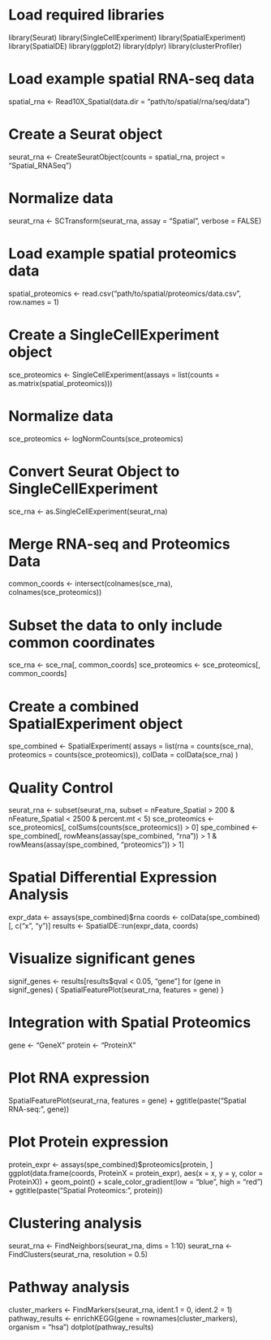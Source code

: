 
# Load required libraries
library(Seurat)
library(SingleCellExperiment)
library(SpatialExperiment)
library(SpatialDE)
library(ggplot2)
library(dplyr)
library(clusterProfiler)

# Load example spatial RNA-seq data
spatial_rna <- Read10X_Spatial(data.dir = "path/to/spatial/rna/seq/data")

# Create a Seurat object
seurat_rna <- CreateSeuratObject(counts = spatial_rna, project = "Spatial_RNASeq")

# Normalize data
seurat_rna <- SCTransform(seurat_rna, assay = "Spatial", verbose = FALSE)

# Load example spatial proteomics data
spatial_proteomics <- read.csv("path/to/spatial/proteomics/data.csv", row.names = 1)

# Create a SingleCellExperiment object
sce_proteomics <- SingleCellExperiment(assays = list(counts = as.matrix(spatial_proteomics)))

# Normalize data
sce_proteomics <- logNormCounts(sce_proteomics)

# Convert Seurat Object to SingleCellExperiment
sce_rna <- as.SingleCellExperiment(seurat_rna)

# Merge RNA-seq and Proteomics Data
common_coords <- intersect(colnames(sce_rna), colnames(sce_proteomics))

# Subset the data to only include common coordinates
sce_rna <- sce_rna[, common_coords]
sce_proteomics <- sce_proteomics[, common_coords]

# Create a combined SpatialExperiment object
spe_combined <- SpatialExperiment(
  assays = list(rna = counts(sce_rna), proteomics = counts(sce_proteomics)),
  colData = colData(sce_rna)
)

# Quality Control
seurat_rna <- subset(seurat_rna, subset = nFeature_Spatial > 200 & nFeature_Spatial < 2500 & percent.mt < 5)
sce_proteomics <- sce_proteomics[, colSums(counts(sce_proteomics)) > 0]
spe_combined <- spe_combined[, rowMeans(assay(spe_combined, "rna")) > 1 & rowMeans(assay(spe_combined, "proteomics")) > 1]

# Spatial Differential Expression Analysis
expr_data <- assays(spe_combined)$rna
coords <- colData(spe_combined)[, c("x", "y")]
results <- SpatialDE::run(expr_data, coords)

# Visualize significant genes
signif_genes <- results[results$qval < 0.05, "gene"]
for (gene in signif_genes) {
  SpatialFeaturePlot(seurat_rna, features = gene)
}

# Integration with Spatial Proteomics
gene <- "GeneX"
protein <- "ProteinX"

# Plot RNA expression
SpatialFeaturePlot(seurat_rna, features = gene) + ggtitle(paste("Spatial RNA-seq:", gene))

# Plot Protein expression
protein_expr <- assays(spe_combined)$proteomics[protein, ]
ggplot(data.frame(coords, ProteinX = protein_expr), aes(x = x, y = y, color = ProteinX)) +
  geom_point() +
  scale_color_gradient(low = "blue", high = "red") +
  ggtitle(paste("Spatial Proteomics:", protein))

# Clustering analysis
seurat_rna <- FindNeighbors(seurat_rna, dims = 1:10)
seurat_rna <- FindClusters(seurat_rna, resolution = 0.5)

# Pathway analysis
cluster_markers <- FindMarkers(seurat_rna, ident.1 = 0, ident.2 = 1)
pathway_results <- enrichKEGG(gene = rownames(cluster_markers), organism = "hsa")
dotplot(pathway_results)
